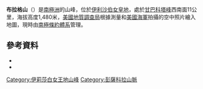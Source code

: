 {{Coord|84|6|S|56|43|W|source:GNIS|display=title}}

'''布拉格山'''（{{lang-en|Mount Bragg}}）是[[南極洲|南極洲]]的山峰，位於[[伊利沙伯女皇地|伊利沙伯女皇地]]，處於[[甘巴科塔峰|甘巴科塔峰]]西南面11公里，海拔高度1,480米，[[美國地質調查局|美國地質調查局]]根據測量和[[美國海軍|美國海軍]]拍攝的空中照片繪入地圖，現時由[[南極條約體系|南極條約體系]]管理。

==參考資料==
*{{cite gnis | type = antarid | id = 1818| name = Bragg, Mount | accessdate = 2011-08-15}}
*{{usgs-gazetteer|id=1818|name=Bragg, Mount}}

{{DEFAULTSORT:Mount Bragg}}
[[Category:伊莉莎白女王地山峰|Category:伊莉莎白女王地山峰]]
[[Category:彭薩科拉山脈|Category:彭薩科拉山脈]]


{{QueenElizabethLand-geo-stub}}